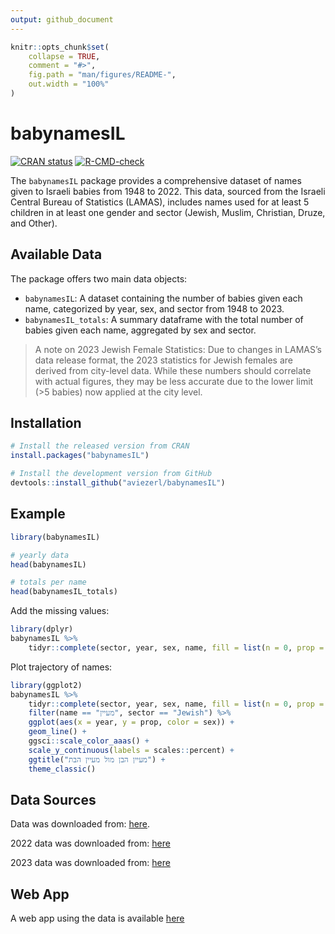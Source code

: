 ```yaml
---
output: github_document
---
```


<!-- README.md is generated from README.Rmd. Please edit that file -->

```r
knitr::opts_chunk$set(
    collapse = TRUE,
    comment = "#>",
    fig.path = "man/figures/README-",
    out.width = "100%"
)
```

# babynamesIL

<!-- badges: start -->
[![CRAN status](https://www.r-pkg.org/badges/version/babynamesIL)](https://CRAN.R-project.org/package=babynamesIL)
[![R-CMD-check](https://github.com/aviezerl/babynamesIL/actions/workflows/R-CMD-check.yaml/badge.svg)](https://github.com/aviezerl/babynamesIL/actions/workflows/R-CMD-check.yaml)
<!-- badges: end -->

The `babynamesIL` package provides a comprehensive dataset of names given to Israeli babies from 1948 to 2022. This data, sourced from the Israeli Central Bureau of Statistics (LAMAS), includes names used for at least 5 children in at least one gender and sector (Jewish, Muslim, Christian, Druze, and Other).

## Available Data

The package offers two main data objects:

- `babynamesIL`: A dataset containing the number of babies given each name, categorized by year, sex, and sector from 1948 to 2023.
- `babynamesIL_totals`: A summary dataframe with the total number of babies given each name, aggregated by sex and sector.

> A note on 2023 Jewish Female Statistics: Due to changes in LAMAS's data release format, the 2023 statistics for Jewish females are derived from city-level data. While these numbers should correlate with actual figures, they may be less accurate due to the lower limit (>5 babies) now applied at the city level.


## Installation

``` r
# Install the released version from CRAN
install.packages("babynamesIL")

# Install the development version from GitHub
devtools::install_github("aviezerl/babynamesIL")
```

## Example

```r
library(babynamesIL)

# yearly data
head(babynamesIL)

# totals per name
head(babynamesIL_totals)
```

Add the missing values: 

```r
library(dplyr)
babynamesIL %>%
    tidyr::complete(sector, year, sex, name, fill = list(n = 0, prop = 0))
```

Plot trajectory of names: 

```r
library(ggplot2)
babynamesIL %>%
    tidyr::complete(sector, year, sex, name, fill = list(n = 0, prop = 0)) %>%
    filter(name == "מעיין", sector == "Jewish") %>%
    ggplot(aes(x = year, y = prop, color = sex)) +
    geom_line() +
    ggsci::scale_color_aaas() +
    scale_y_continuous(labels = scales::percent) +
    ggtitle("מעיין הבן מול מעיין הבת") +
    theme_classic()
```


## Data Sources 

Data was downloaded from: [here](https://www.cbs.gov.il/he/publications/LochutTlushim/2020/%D7%A9%D7%9E%D7%95%D7%AA-%D7%A4%D7%A8%D7%98%D7%99%D7%99%D7%9D.xlsx). 

2022 data was downloaded from: [here](https://www.cbs.gov.il/he/mediarelease/Pages/2023/%D7%94%D7%A9%D7%9E%D7%95%D7%AA-%D7%94%D7%A4%D7%A8%D7%98%D7%99%D7%99%D7%9D-%D7%A9%D7%A0%D7%99%D7%AA%D7%A0%D7%95-%D7%9C%D7%99%D7%9C%D7%99%D7%93%D7%99-2022.aspx)

2023 data was downloaded from: [here](https://www.cbs.gov.il/he/mediarelease/Pages/2024/%D7%94%D7%A9%D7%9E%D7%95%D7%AA-%D7%94%D7%A4%D7%A8%D7%98%D7%99%D7%99%D7%9D-%D7%A9%D7%A0%D7%99%D7%AA%D7%A0%D7%95-%D7%9C%D7%99%D7%9C%D7%99%D7%93%D7%99-2023.aspx)

## Web App 

A web app using the data is available [here](http://babynames.lifshitz.xyz)
